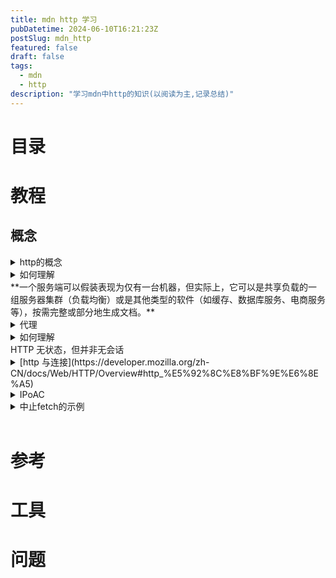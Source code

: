 ```yaml
---
title: mdn http 学习
pubDatetime: 2024-06-10T16:21:23Z
postSlug: mdn_http
featured: false
draft: false
tags:
  - mdn
  - http
description: "学习mdn中http的知识(以阅读为主,记录总结)"
---
```


# 目录

# 教程

## 概念

<details>
<summary>http的概念</summary>

HTTP（HyperText Transfer Protocol，超文本传输协议）是用于在万维网上传输超文本的应用层协议。它是Web的基础技术之一，定义了客户端（通常是浏览器）和服务器之间的数据交换方式。HTTP有几个关键概念和特点：

### 基本概念

1. **客户端和服务器**：

   - **客户端**：发送请求的实体，通常是用户的Web浏览器。
   - **服务器**：接收并处理请求的实体，通常是存储网站内容的Web服务器。

2. **请求和响应**：

   - **请求（Request）**：由客户端发起，包括请求方法、URL、HTTP版本、请求头和可能的请求体。
   - **响应（Response）**：由服务器返回，包括HTTP状态码、HTTP版本、响应头和可能的响应体。

3. **URL（统一资源定位符）**：指明了客户端想要访问的资源位置。

### 请求方法

HTTP定义了几种请求方法，用于指示要对资源执行的操作：

- **GET**：请求资源。最常用的方法，通常用于获取网页内容。
- **POST**：提交数据给服务器（例如表单提交）。
- **PUT**：更新指定的资源。
- **DELETE**：删除指定的资源。
- **HEAD**：类似GET，但只请求资源的头部信息。
- **OPTIONS**：请求支持的HTTP方法。

### HTTP头部

HTTP请求和响应都包含头部，用于传递元数据，如：

- **Content-Type**：指明资源的媒体类型（例如text/html）。
- **User-Agent**：客户端软件的信息。
- **Accept**：客户端可处理的内容类型。
- **Cookie**：客户端发送的存储在本地的会话信息。

### 状态码

HTTP响应包含一个状态码，表示请求的处理结果：

- **2xx（成功）**：请求已成功处理（如200 OK）。
- **3xx（重定向）**：需要进一步操作以完成请求（如301 Moved Permanently）。
- **4xx（客户端错误）**：请求有错误（如404 Not Found）。
- **5xx（服务器错误）**：服务器在处理请求时发生了错误（如500 Internal Server Error）。

### 会话和状态

HTTP是无状态协议，每个请求都是独立的，不保留之前请求的上下文信息。然而，通过使用Cookie、会话等技术，可以在客户端和服务器之间维持会话状态。

### 安全性

HTTP有不安全的版本（HTTP）和安全版本（HTTPS）。HTTPS通过SSL/TLS加密数据传输，提供数据的机密性、完整性和身份验证。

### 发展和版本

- **HTTP/1.0**：早期版本，简单且基础。
- **HTTP/1.1**：广泛使用，支持持久连接和管道化。
- **HTTP/2**：引入二进制传输、多路复用和头部压缩，提高性能。
- **HTTP/3**：基于QUIC协议，更快的传输速度和更好的性能。

### 示例

一个简单的HTTP GET请求和响应示例：

#### 请求：

```
GET /index.html HTTP/1.1
Host: www.example.com
User-Agent: Mozilla/5.0
Accept: text/html
```

#### 响应：

```
HTTP/1.1 200 OK
Content-Type: text/html
Content-Length: 137

<html>
<body>
<h1>Hello, World!</h1>
</body>
</html>
```

HTTP是构建和使用Web的基础技术，通过理解其工作原理，可以更好地开发和优化Web应用。

</details>

<details>
<summary>如何理解<br/>**一个服务端可以假装表现为仅有一台机器，但实际上，它可以是共享负载的一组服务器集群（负载均衡）或是其他类型的软件（如缓存、数据库服务、电商服务等），按需完整或部分地生成文档。**</summary>

这个问题涉及到理解现代网络架构中负载均衡和服务分层的概念。这些技术允许服务端系统在表现为单一实体的同时，在后台利用多个服务器和服务来提高性能、可靠性和可扩展性。以下是更详细的解释：

### 负载均衡

#### 基本概念

负载均衡是分布式计算中的一种技术，用于将传入的网络流量分配到多台服务器上，以确保任何单台服务器不会被过载，从而提高整个系统的响应速度和可靠性。

#### 工作方式

1. **负载均衡器（Load Balancer）**：

   - 充当客户端和服务器集群之间的中间人。
   - 接受客户端的请求，并根据预定的算法（如轮询、最少连接、IP哈希等）将请求分配到不同的服务器上。
   - 负责健康检查，确保只有健康的服务器参与处理请求。

2. **服务器集群（Server Cluster）**：
   - 一组服务器共同提供同一个服务。
   - 每台服务器处理一部分请求，减轻单台服务器的负载。

#### 例子

假设一个电商网站使用负载均衡。用户访问网站时，请求首先到达负载均衡器，然后负载均衡器将请求分配到其中一台可用的服务器上进行处理。用户并不知道背后有多少台服务器在工作，他们看到的只是一个单一的电商网站。

### 服务分层（Service Layering）

#### 基本概念

服务分层是一种架构模式，通过将应用程序逻辑分成不同的层，每一层负责特定的功能。这种方式有助于模块化设计、提高代码可维护性，并且允许不同层独立扩展。

#### 典型分层

1. **表示层（Presentation Layer）**：

   - 负责与用户交互，通常是前端界面。
   - 例如，Web浏览器中的HTML页面。

2. **业务逻辑层（Business Logic Layer）**：

   - 处理应用程序的业务逻辑和规则。
   - 例如，用户身份验证、购物车处理等。

3. **数据访问层（Data Access Layer）**：

   - 负责与数据库等持久化存储系统交互。
   - 例如，读取和写入用户信息、订单详情等。

4. **服务层（Service Layer）**：
   - 提供对外服务接口，整合各层之间的操作。
   - 例如，API接口，微服务等。

#### 例子

一个电商网站可以有：

- 前端服务器（表示层），处理用户请求并展示网页。
- 应用服务器（业务逻辑层），处理业务逻辑如订单处理、支付等。
- 数据库服务器（数据访问层），存储用户信息、订单数据等。

### 缓存

#### 基本概念

缓存是将常用数据临时存储在一个快速存取的位置，以加速数据的读取和减少延迟。

#### 类型

1. **客户端缓存**：

   - 存储在用户设备上（如浏览器缓存）。
   - 减少网络请求，提升用户体验。

2. **服务器缓存**：
   - 存储在服务器端，供多个用户共享。
   - 常用技术如Redis、Memcached。

#### 例子

在电商网站上，热门商品的详情可以缓存起来，当用户访问时直接从缓存读取，而不是每次都从数据库获取。这可以显著提高响应速度。

### 综合示例

假设一个电商网站使用负载均衡、分层架构和缓存技术：

1. **用户访问网站**：

   - 请求首先到达负载均衡器。
   - 负载均衡器将请求分配到一台前端服务器。

2. **前端服务器处理请求**：

   - 前端服务器查询缓存，检查是否有现成的页面或数据。
   - 如果缓存中没有，则前端服务器向应用服务器请求数据。

3. **应用服务器处理业务逻辑**：

   - 应用服务器处理用户请求（如用户登录、商品浏览等）。
   - 需要数据时，查询缓存，如果缓存没有，则从数据库获取。

4. **数据库访问**：

   - 数据库服务器存储用户数据、订单信息等。
   - 通过数据访问层接口提供数据。

5. **响应返回**：
   - 应用服务器将处理后的数据返回前端服务器。
   - 前端服务器生成最终的HTML页面，并发送给用户。

通过这种方式，用户体验到的是一个统一的电商网站，而在后台，多个服务器和服务共同协作，保证了系统的高效、可靠和可扩展。

</details>

<details>
<summary>代理</summary>

- [devv](https://devv.ai/search?threadId=dslikwq9gum8)

> 除了缓存和过滤之外，代理服务器还能实现哪些其他功能？它们如何帮助提高网络安全和性能？
> nginx与代理的关系
> 在实际应用中，使用NGINX作为反向代理有哪些优势和劣势？
> 代理服务器如何实现身份验证的功能

</details>

<details>
<summary>如何理解<br/>HTTP 无状态，但并非无会话</summary>

HTTP被称为无状态协议，意味着每个请求都是独立的，服务器不会在请求之间保留任何信息或状态。这种设计使得HTTP协议简单且易于实现，因为服务器不需要管理用户的状态信息，从而提高了可扩展性和可靠性[1](https://stackoverflow.com/questions/4913763/what-does-it-mean-when-they-say-http-is-stateless)[2](https://dev.to/codexam/why-is-http-stateless-2m3p)。

然而，尽管HTTP本身是无状态的，许多Web应用程序仍然需要维持会话状态，以便在用户与应用程序交互时提供个性化体验。这通常通过使用Cookies和会话（Sessions）来实现。Cookies是存储在客户端的小数据片段，服务器可以通过这些Cookies识别用户并记住他们的状态。会话则是在服务器端为每个用户创建的临时存储空间，用于跟踪用户的活动和状态[2](https://dev.to/codexam/why-is-http-stateless-2m3p)[3](https://www.tek-tips.com/viewthread.cfm?qid=7851)。

因此，虽然HTTP协议本身不保留状态，但通过Cookies和会话机制，开发者可以在无状态的HTTP协议之上构建出具有会话管理能力的应用程序。这种方法结合了HTTP的高效性和会话的灵活性，使得Web应用能够提供更好的用户体验[4](https://www.quora.com/If-HTTP-is-stateless-then-how-does-a-webserver-understand-that-every-session-is-unique)[5](https://superuser.com/questions/825369/how-does-http-become-stateless)。

</details>

<details>
<summary>[http 与连接](https://developer.mozilla.org/zh-CN/docs/Web/HTTP/Overview#http_%E5%92%8C%E8%BF%9E%E6%8E%A5)</summary>

在HTTP中，连接的管理至关重要，因为它直接影响到性能和稳定性。HTTP连接通常是通过TCP（传输控制协议）建立的，TCP提供了可靠的连接，确保数据包的顺利传输。HTTP/1.1引入了持久连接（也称为keep-alive连接），允许在同一TCP连接上发送多个HTTP请求和响应，从而减少了连接建立和关闭的开销，提高了性能。

持久连接的优势在于，它可以减少网络延迟，因为多个请求可以在同一连接中顺序处理，而不需要为每个请求建立新的连接。虽然持久连接在HTTP/1.1中是默认的，但在HTTP/2和HTTP/3中，连接的管理方式有所不同，后者采用了多路复用技术，允许在同一连接上并行处理多个请求，从而进一步提高了性能和效率。

</details>

<details>
<summary>IPoAC</summary>

IPoAC（Internet Protocol over Avian Carriers）是一种幽默的提议，旨在通过鸟类（如信鸽）传输互联网协议（IP）流量。这一概念最初在**1990年4月1日的RFC 1149中提出**，属于愚人节的玩笑提案。该提案描述了如何利用信鸽作为数据传输媒介，尽管其实现效果并不理想，通常伴随着高延迟和数据丢失的风险。例如，在一次实际实施中，发送了九个数据包，但由于操作错误，数据包的丢失率高达55%[1](https://en.wikipedia.org/wiki/IP_over_Avian_Carriers)[4](https://www.vyopta.com/blog/video-conferencing/ipoac/)。

IPoAC的工作原理是将IP数据包附加到信鸽的腿上，然后通过鸽子将数据包传送到目的地。尽管这种方法在理论上可以实现数据传输，但由于天气、捕食者等因素，实际传输的可靠性和速度都受到很大影响[1](https://en.wikipedia.org/wiki/IP_over_Avian_Carriers)[3](https://generative.ink/alternet/avian)。此外，IPoAC还被用作对现代网络传输方式的讽刺，展示了在某些情况下，传统的物理传输方式可能比现代网络更有效[1](https://en.wikipedia.org/wiki/IP_over_Avian_Carriers)。

除了IPoAC，还有一些网络协议是出于有趣或实验目的而创建的，以下是几个例子：

1. **RFC 1149 - IPoAC（Internet Protocol over Avian Carriers）**：虽然这是一个幽默的提案，但它展示了如何利用信鸽传输数据包，强调了在某些情况下，传统的物理传输方式可能比现代网络更有效[1](https://en.wikipedia.org/wiki/IP_over_Avian_Carriers)。

2. **RFC 2324 - HTTP 418 I'm a teapot**：这是一个愚人节的玩笑提案，定义了一个HTTP状态码418，表示“我是一个茶壶”，用于回应不适当的冲泡请求。虽然这个协议并不实际用于网络通信，但它成为了互联网文化的一部分，常被引用以展示网络协议的幽默性[1](https://en.wikipedia.org/wiki/Hyper_Text_Coffee_Pot_Control_Protocol)。

3. **RFC 3092 - The "Internet Official Protocol Standards"**：这个RFC以幽默的方式列出了“官方”互联网协议标准，包括一些不切实际的协议，如“用铅笔写的协议”。它通过夸张的方式反映了网络标准化过程中的复杂性和荒谬性[1](https://en.wikipedia.org/wiki/RFC_3092)。

4. **Freenet**：这是一个去中心化的匿名网络，旨在保护用户的隐私和自由表达。虽然它是一个实际的协议，但其创建的初衷是为了应对审查和保护言论自由，具有一定的社会实验性质。

5. **BitTorrent**：虽然BitTorrent是一个实际的文件共享协议，但它的设计理念是为了提高大文件传输的效率，利用用户的带宽进行分布式下载。这种创新的思路改变了文件共享的方式，促进了P2P（点对点）技术的发展。

这些协议和概念展示了网络技术的多样性和创新性，许多都是为了应对特定的技术挑战或满足特定的需求而发展起来的，同时也反映了网络文化中的幽默和创造力。

</details>

<details>
<summary>中止fetch的示例</summary>

下面是一个使用 `AbortController` 中止 `fetch` 请求的示例代码。这个示例展示了如何创建一个 `AbortController`，并在点击按钮时发起请求和中止请求。

```html
<!doctype html>
<html lang="zh">
  <head>
    <meta charset="UTF-8" />
    <meta name="viewport" content="width=device-width, initial-scale=1.0" />
    <title>中止 Fetch 请求示例</title>
    <style>
      body {
        font-family: Arial, sans-serif;
        margin: 20px;
      }
      button {
        margin: 5px;
        padding: 10px 15px;
        font-size: 16px;
      }
    </style>
  </head>
  <body>
    <h1>中止 Fetch 请求示例</h1>
    <button id="startFetch">开始请求</button>
    <button id="abortFetch">中止请求</button>
    <div id="status"></div>

    <script>
      const controller = new AbortController();
      const signal = controller.signal;
      const statusDiv = document.getElementById("status");

      document.getElementById("startFetch").addEventListener("click", () => {
        statusDiv.textContent = "请求中...";
        fetch("https://httpbin.org/delay/5", { signal })
          .then(response => {
            if (!response.ok) throw new Error("网络响应错误");
            return response.json();
          })
          .then(data => {
            statusDiv.textContent = "请求成功: " + JSON.stringify(data);
          })
          .catch(err => {
            if (err.name === "AbortError") {
              statusDiv.textContent = "请求已中止";
            } else {
              statusDiv.textContent = "请求失败: " + err.message;
            }
          });
      });

      document.getElementById("abortFetch").addEventListener("click", () => {
        controller.abort();
        statusDiv.textContent = "请求已中止";
      });
    </script>
  </body>
</html>
```

在这个示例中，当用户点击“开始请求”按钮时，会发起一个 `fetch` 请求到 `https://httpbin.org/delay/5`，该请求会延迟 5 秒后返回响应。如果在这段时间内用户点击“中止请求”按钮，`AbortController` 会中止请求，并在状态显示区域更新相应的消息。这种方式可以有效地管理网络请求，避免不必要的资源浪费[1](https://developer.mozilla.org/en-US/docs/Web/API/AbortController)[2](https://javascript.info/fetch-abort)。

react demo


<AbortController client:visible />

</details>

<br />

# 参考

# 工具

# 问题
